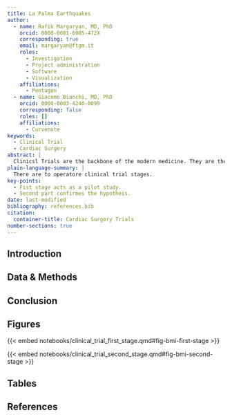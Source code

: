 ```yaml
---
title: La Palma Earthquakes
author:
  - name: Rafik Margaryan, MD, PhD
    orcid: 0000-0001-6005-472X
    corresponding: true
    email: margaryan@ftgm.it
    roles:
      - Investigation
      - Project administration
      - Software
      - Visualization
    affiliations:
      - Pentagon
  - name: Giacomo Bianchi, MD, PhD
    orcid: 0000-0003-4240-0099
    corresponding: false
    roles: []
    affiliations:
      - Curvenote
keywords:
  - Clinical Trial
  - Cardiac Surgery
abstract: |
  Clinicsl Trials are the backbone of the modern medicine. They are the only way to test securly a hypothesis and to put out an evidence based medicine. In this paper we will discuss the first and second stage of a clinical trial on how to make sternotomy without opening plerual cavities. 
plain-language-summary: |
  There are to operatore clinical trial stages. 
key-points:
  - Fist stage acts as a pilot study. 
  - Second part confirmes the hypotheis.
date: last-modified
bibliography: references.bib
citation:
  container-title: Cardiac Surgery Trials
number-sections: true
---
```


## Introduction

## Data & Methods {#sec-data-methods}

## Conclusion

## Figures

{{< embed notebooks/clinical_trial_first_stage.qmd#fig-bmi-first-stage >}}

{{< embed notebooks/clinical_trial_second_stage.qmd#fig-bmi-second-stage >}}

## Tables

## References {.unnumbered}

::: {#refs}
:::
